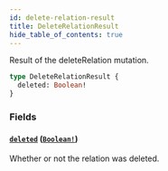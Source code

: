 ```yaml
---
id: delete-relation-result
title: DeleteRelationResult
hide_table_of_contents: true
---
```



Result of the deleteRelation mutation.

```graphql
type DeleteRelationResult {
  deleted: Boolean!
}
```


### Fields

#### [`deleted`](#) ([`Boolean!`](/docs/directory-api-reference/schema/common/scalars/boolean))

Whether or not the relation was deleted.




